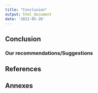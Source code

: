```yaml
---
title: "Conclusion"
output: html_document
date: '2022-05-20'
---
```



## Conclusion

### Our recommendations/Suggestions 

## References 

## Annexes 